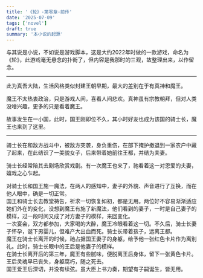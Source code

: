 ```yaml
---
title: '《轮》-第零章-前传'
date: '2025-07-09'
tags: ['novel']
draft: true
summary: '本小说的起源'
---
```


与其说是小说，不如说是游戏脚本，这是大约2022年时做的一款游戏，命名为《轮》，此游戏毫无悬念的扑街了，但内容是我那时的三观，故整理出来，以作留念。

---

此为真吾大陆，生活风格类似封建王朝早期，最大的差别在于有真神和魔王。

魔王不太热衷政治，只是游戏人间，喜看人间悲欢。真神虽有宗教朝拜，但对人类没啥兴趣，更多的只是看着魔王。

故事发生在一小国，此时，国王刚即位不久，其小时好友也成为该国的骑士长，魔王也来到了这里。

---

骑士长在和敌方战斗中，被敌方突袭，身负重伤，在部下掩护撤退到一家农户中藏了起来，在此结识了一美貌女子，后来带着她前往王都，并结为夫妻。

骑士长经常陪其去剧场欣赏戏剧。有一次魔王也来了，祂看着这一对恩爱的夫妻，嬉戏之心乍起。

<div style={{color: 'transparent'}}>对骑士长和国王施一魔法，在两人的感知中，妻子的外貌、声音进行了互换，而在他人眼中，确是一切正常。</div>

<div style={{color: 'transparent'}}>国王和骑士长去教堂祷告，祈求一切恢复如初，都是无用。两位好不容易渐渐适应她们外在的变化，没想到魔王有施了新魔法，他们看到的妻子，一时是自己妻子的模样，过一段时间又成了对方妻子的模样，来回变化。 </div>

<div style={{color: 'transparent'}}>一次宴会，双方都参加，大家喝的大醉，魔王冷眼看着这一切。不久后，骑士长妻子怀孕，诞下男婴儿，但难产大出血而死。骑士长带着孩子，远离王都。</div>

<div style={{color: 'transparent'}}>魔王在骑士长离开的时候，祂占据国王妻子的身躯，给予他一张红色卡片作为离别礼。此时，骑士长眼中的王后是他妻子的模样。</div>

<div style={{color: 'transparent'}}>在骑士长离开后的第三年，魔王有些腻味，便脱离王后身体，留下一张黄色卡片。王后灵魂早已丧失，身躯腐朽，随之死去。</div>

<div style={{color: 'transparent'}}>国王爱王后深切，并没有续弦。虽大臣上书力奏，期望有子嗣诞生，皆无用。</div>
